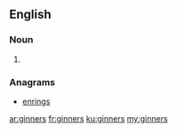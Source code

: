 ==English==

===Noun===
{{head|en|plural}}

# {{plural of|ginner|lang=en}}

===Anagrams===
* [[enrings#English|enrings]]

[[ar:ginners]]
[[fr:ginners]]
[[ku:ginners]]
[[my:ginners]]